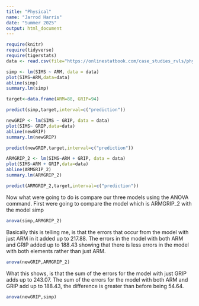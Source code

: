 ```yaml
---
title: "Physical"
name: "Jarrod Harris"
date: "Summer 2025"
output: html_document
---
```


```r
require(knitr)
require(tidyverse)
require(tigerstats)
data <- read.csv(file="https://onlinestatbook.com/case_studies_rvls/physical_strength/data.txt", sep="", header=TRUE)
```


```r
simp <- lm(SIMS ~ ARM, data = data)
plot(SIMS~ARM,data=data)
abline(simp)
summary.lm(simp)
```
```r
target<-data.frame(ARM=88, GRIP=94)
```
 
```r
predict(simp,target,interval=c("prediction"))
```

```r
newGRIP <- lm(SIMS ~ GRIP, data = data)
plot(SIMS~ GRIP,data=data)
abline(newGRIP)
summary.lm(newGRIP)
```

```r
predict(newGRIP,target,interval=c("prediction"))
```

```r
ARMGRIP_2 <- lm(SIMS~ARM + GRIP, data = data)
plot(SIMS~ARM + GRIP,data=data)
abline(ARMGRIP_2)
summary.lm(ARMGRIP_2)
```

```r
predict(ARMGRIP_2,target,interval=c("prediction"))
```

Now what were going to do is compare our three models using the ANOVA command. First were going to compare the model which is ARMGRIP_2 with the model simp

```r
anova(simp,ARMGRIP_2)
```

Basically this is telling me, is that the errors that occur from the model with just ARM in it added up to 217.88. The errors in the model with both ARM and GRIP added up to 188.43 showing that there is less errors in the model with both elements rather than just ARM. 

```r
anova(newGRIP,ARMGRIP_2)
```

What this shows, is that the sum of the errors for the model with just GRIP adds up to 243.07. The sum of the errors for the model with both ARM and GRIP  add up to 188.43, the difference is greater than before being 54.64. 

```r
anova(newGRIP,simp)
```
